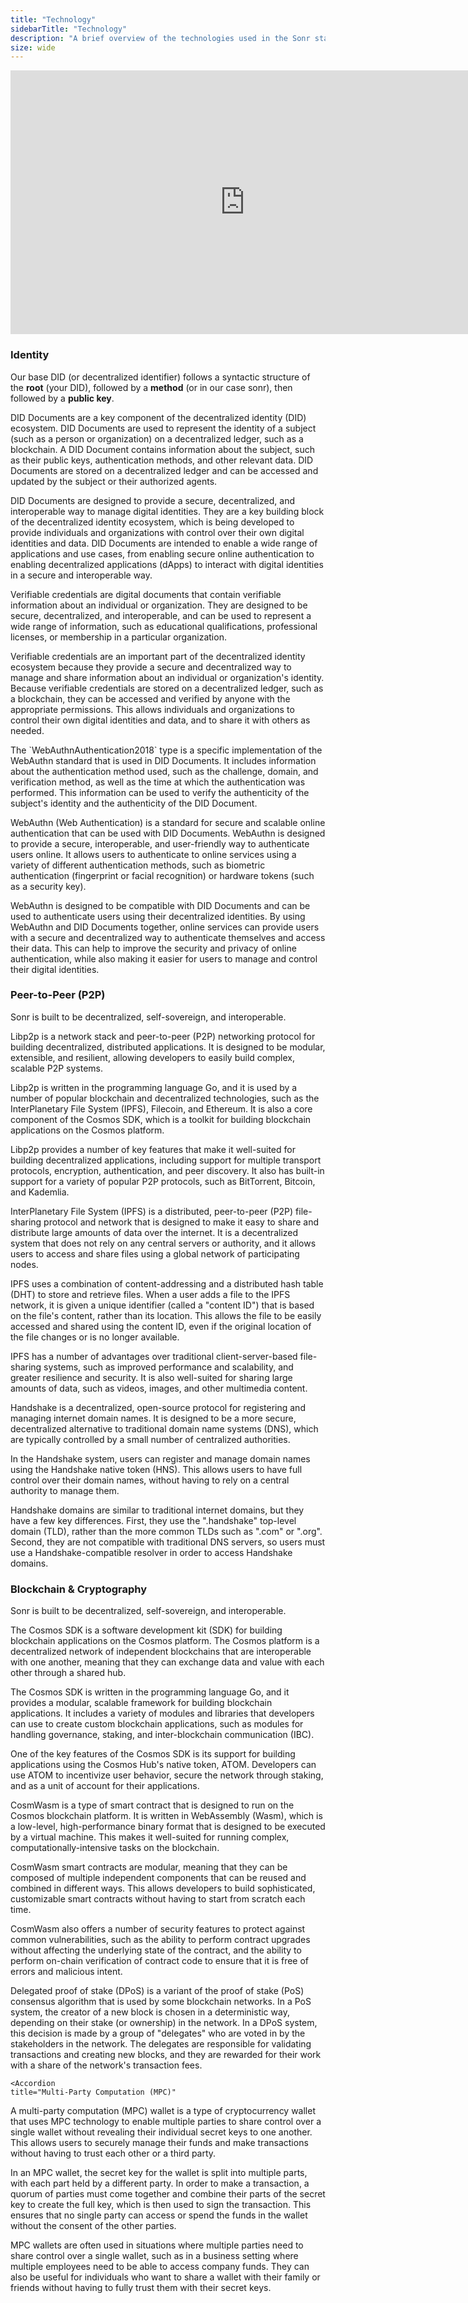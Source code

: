 ```yaml
---
title: "Technology"
sidebarTitle: "Technology"
description: "A brief overview of the technologies used in the Sonr stack."
size: wide
---
```


<iframe
  width="750"
  height="422"
  src="https://www.youtube-nocookie.com/embed/lJloI0ugJI8?controls=0"
  title="How the DWeb works under the hood"
  frameborder="0"
  allow="accelerometer; autoplay; clipboard-write; encrypted-media; gyroscope; picture-in-picture"
  allowfullscreen
></iframe>

<br />

### Identity

Our base DID (or decentralized identifier) follows a syntactic structure of the **root** (your DID), followed by a **method** (or in our case sonr), then followed by a **public key**.

<AccordionGroup>
  <Accordion title="DID Documents">
DID Documents are a key component of the decentralized identity (DID) ecosystem. DID Documents are used to represent the identity of a subject (such as a person or organization) on a decentralized ledger, such as a blockchain. A DID Document contains information about the subject, such as their public keys, authentication methods, and other relevant data. DID Documents are stored on a decentralized ledger and can be accessed and updated by the subject or their authorized agents.

DID Documents are designed to provide a secure, decentralized, and interoperable way to manage digital identities. They are a key building block of the decentralized identity ecosystem, which is being developed to provide individuals and organizations with control over their own digital identities and data. DID Documents are intended to enable a wide range of applications and use cases, from enabling secure online authentication to enabling decentralized applications (dApps) to interact with digital identities in a secure and interoperable way.

  </Accordion>
  <Accordion title="Verifiable Credentials">
Verifiable credentials are digital documents that contain verifiable information about an individual or organization. They are designed to be secure, decentralized, and interoperable, and can be used to represent a wide range of information, such as educational qualifications, professional licenses, or membership in a particular organization.

Verifiable credentials are an important part of the decentralized identity ecosystem because they provide a secure and decentralized way to manage and share information about an individual or organization's identity. Because verifiable credentials are stored on a decentralized ledger, such as a blockchain, they can be accessed and verified by anyone with the appropriate permissions. This allows individuals and organizations to control their own digital identities and data, and to share it with others as needed.

  </Accordion>
  <Accordion
    title="WebAuthentication (WebAuthn)"
>

<Note>
  The `WebAuthnAuthentication2018` type is a specific implementation of the
  WebAuthn standard that is used in DID Documents. It includes information about
  the authentication method used, such as the challenge, domain, and
  verification method, as well as the time at which the authentication was
  performed. This information can be used to verify the authenticity of the
  subject's identity and the authenticity of the DID Document.
</Note>

WebAuthn (Web Authentication) is a standard for secure and scalable online authentication that can be used with DID Documents. WebAuthn is designed to provide a secure, interoperable, and user-friendly way to authenticate users online. It allows users to authenticate to online services using a variety of different authentication methods, such as biometric authentication (fingerprint or facial recognition) or hardware tokens (such as a security key).

WebAuthn is designed to be compatible with DID Documents and can be used to authenticate users using their decentralized identities. By using WebAuthn and DID Documents together, online services can provide users with a secure and decentralized way to authenticate themselves and access their data. This can help to improve the security and privacy of online authentication, while also making it easier for users to manage and control their digital identities.

  </Accordion>
</AccordionGroup>

### Peer-to-Peer (P2P)

Sonr is built to be decentralized, self-sovereign, and interoperable.

<AccordionGroup>
  <Accordion title="Libp2p - Protocols, Streams">
Libp2p is a network stack and peer-to-peer (P2P) networking protocol for building decentralized, distributed applications. It is designed to be modular, extensible, and resilient, allowing developers to easily build complex, scalable P2P systems.

Libp2p is written in the programming language Go, and it is used by a number of popular blockchain and decentralized technologies, such as the InterPlanetary File System (IPFS), Filecoin, and Ethereum. It is also a core component of the Cosmos SDK, which is a toolkit for building blockchain applications on the Cosmos platform.

Libp2p provides a number of key features that make it well-suited for building decentralized applications, including support for multiple transport protocols, encryption, authentication, and peer discovery. It also has built-in support for a variety of popular P2P protocols, such as BitTorrent, Bitcoin, and Kademlia.

  </Accordion>
  <Accordion title="Inter-Planetary File System (IPFS)">
InterPlanetary File System (IPFS) is a distributed, peer-to-peer (P2P) file-sharing protocol and network that is designed to make it easy to share and distribute large amounts of data over the internet. It is a decentralized system that does not rely on any central servers or authority, and it allows users to access and share files using a global network of participating nodes.

IPFS uses a combination of content-addressing and a distributed hash table (DHT) to store and retrieve files. When a user adds a file to the IPFS network, it is given a unique identifier (called a "content ID") that is based on the file's content, rather than its location. This allows the file to be easily accessed and shared using the content ID, even if the original location of the file changes or is no longer available.

IPFS has a number of advantages over traditional client-server-based file-sharing systems, such as improved performance and scalability, and greater resilience and security. It is also well-suited for sharing large amounts of data, such as videos, images, and other multimedia content.

  </Accordion>
  <Accordion
    title="Handshake (HNS)"
>
Handshake is a decentralized, open-source protocol for registering and managing internet domain names. It is designed to be a more secure, decentralized alternative to traditional domain name systems (DNS), which are typically controlled by a small number of centralized authorities.

In the Handshake system, users can register and manage domain names using the Handshake native token (HNS). This allows users to have full control over their domain names, without having to rely on a central authority to manage them.

Handshake domains are similar to traditional internet domains, but they have a few key differences. First, they use the ".handshake" top-level domain (TLD), rather than the more common TLDs such as ".com" or ".org". Second, they are not compatible with traditional DNS servers, so users must use a Handshake-compatible resolver in order to access Handshake domains.

  </Accordion>
</AccordionGroup>

### Blockchain & Cryptography

Sonr is built to be decentralized, self-sovereign, and interoperable.

<AccordionGroup>
  <Accordion title="Cosmos SDK">
The Cosmos SDK is a software development kit (SDK) for building blockchain applications on the Cosmos platform. The Cosmos platform is a decentralized network of independent blockchains that are interoperable with one another, meaning that they can exchange data and value with each other through a shared hub.

The Cosmos SDK is written in the programming language Go, and it provides a modular, scalable framework for building blockchain applications. It includes a variety of modules and libraries that developers can use to create custom blockchain applications, such as modules for handling governance, staking, and inter-blockchain communication (IBC).

One of the key features of the Cosmos SDK is its support for building applications using the Cosmos Hub's native token, ATOM. Developers can use ATOM to incentivize user behavior, secure the network through staking, and as a unit of account for their applications.

  </Accordion>
    <Accordion
    title="CosmWasm Contracts"
>
CosmWasm is a type of smart contract that is designed to run on the Cosmos blockchain platform. It is written in WebAssembly (Wasm), which is a low-level, high-performance binary format that is designed to be executed by a virtual machine. This makes it well-suited for running complex, computationally-intensive tasks on the blockchain.

CosmWasm smart contracts are modular, meaning that they can be composed of multiple independent components that can be reused and combined in different ways. This allows developers to build sophisticated, customizable smart contracts without having to start from scratch each time.

CosmWasm also offers a number of security features to protect against common vulnerabilities, such as the ability to perform contract upgrades without affecting the underlying state of the contract, and the ability to perform on-chain verification of contract code to ensure that it is free of errors and malicious intent.

  </Accordion>
  <Accordion title="Delegated Proof of Stake (DPoS)">
Delegated proof of stake (DPoS) is a variant of the proof of stake (PoS) consensus algorithm that is used by some blockchain networks. In a PoS system, the creator of a new block is chosen in a deterministic way, depending on their stake (or ownership) in the network. In a DPoS system, this decision is made by a group of "delegates" who are voted in by the stakeholders in the network. The delegates are responsible for validating transactions and creating new blocks, and they are rewarded for their work with a share of the network's transaction fees.
  </Accordion>

    <Accordion
    title="Multi-Party Computation (MPC)"

>

A multi-party computation (MPC) wallet is a type of cryptocurrency wallet that uses MPC technology to enable multiple parties to share control over a single wallet without revealing their individual secret keys to one another. This allows users to securely manage their funds and make transactions without having to trust each other or a third party.

In an MPC wallet, the secret key for the wallet is split into multiple parts, with each part held by a different party. In order to make a transaction, a quorum of parties must come together and combine their parts of the secret key to create the full key, which is then used to sign the transaction. This ensures that no single party can access or spend the funds in the wallet without the consent of the other parties.

MPC wallets are often used in situations where multiple parties need to share control over a single wallet, such as in a business setting where multiple employees need to be able to access company funds. They can also be useful for individuals who want to share a wallet with their family or friends without having to fully trust them with their secret keys.

  </Accordion>
</AccordionGroup>
